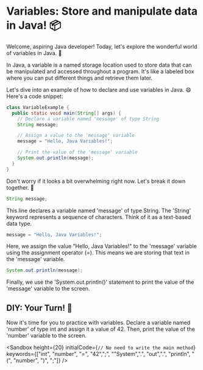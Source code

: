 
# Variables: Store and manipulate data in Java! 📦

Welcome, aspiring Java developer! Today, let's explore the wonderful world of variables in Java. 🌟

In Java, a variable is a named storage location used to store data that can be manipulated and accessed throughout a program. It's like a labeled box where you can put different things and retrieve them later.

Let's dive into an example of how to declare and use variables in Java. 😄 Here's a code snippet:

```java
class VariableExample {
  public static void main(String[] args) {
    // Declare a variable named 'message' of type String
    String message;

    // Assign a value to the 'message' variable
    message = "Hello, Java Variables!";

    // Print the value of the 'message' variable
    System.out.println(message);
  }
}
```

Don't worry if it looks a bit overwhelming right now. Let's break it down together. 🤝

```java
String message;
```

This line declares a variable named 'message' of type String. The 'String' keyword represents a sequence of characters. Think of it as a text-based data type.

```java
message = "Hello, Java Variables!";
```

Here, we assign the value "Hello, Java Variables!" to the 'message' variable using the assignment operator (=). This means we are storing that text in the 'message' variable.

```java
System.out.println(message);
```

Finally, we use the 'System.out.println()' statement to print the value of the 'message' variable to the screen.

## DIY: Your Turn! 🎉

Now it's time for you to practice with variables. Declare a variable named 'number' of type int and assign it a value of 42. Then, print the value of the 'number' variable to the screen.

<Sandbox
  height={20}
  initialCode={`// No need to write the main method`}
  keywords={["int", "number", "=", "42",";", ""System",".", "out",".", "println", "(", "number", ")", ";"]}
/>


